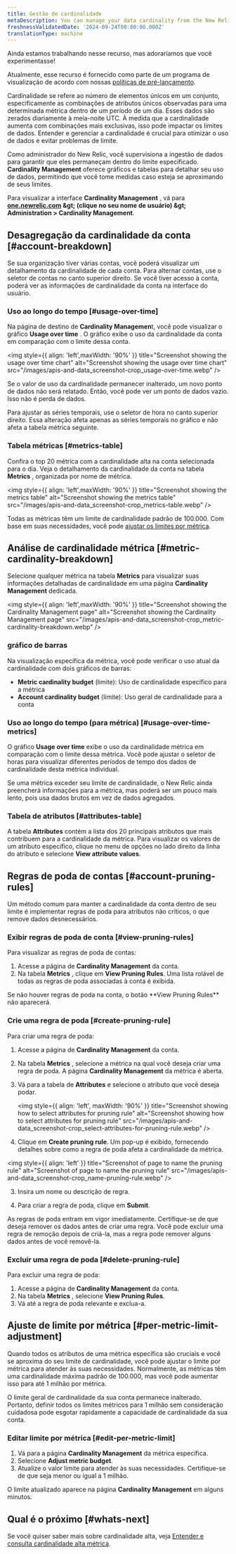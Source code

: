 ```yaml
---
title: Gestão de cardinalidade
metaDescription: You can manage your data cardinality from the New Relic UI.
freshnessValidatedDate: '2024-09-24T00:00:00.000Z'
translationType: machine
---
```


<Callout title="visualização">
  Ainda estamos trabalhando nesse recurso, mas adoraríamos que você experimentasse!

  Atualmente, esse recurso é fornecido como parte de um programa de visualização de acordo com nossas [políticas de pré-lançamento](/docs/licenses/license-information/referenced-policies/new-relic-pre-release-policy).
</Callout>

Cardinalidade se refere ao número de elementos únicos em um conjunto, especificamente as combinações de atributos únicos observadas para uma determinada métrica dentro de um período de um dia. Esses dados são zerados diariamente à meia-noite UTC. À medida que a cardinalidade aumenta com combinações mais exclusivas, isso pode impactar os limites de dados. Entender e gerenciar a cardinalidade é crucial para otimizar o uso de dados e evitar problemas de limite.

Como administrador do New Relic, você supervisiona a ingestão de dados para garantir que eles permaneçam dentro do limite especificado. <DNT>**Cardinality Management**</DNT> oferece gráficos e tabelas para detalhar seu uso de dados, permitindo que você tome medidas caso esteja se aproximando de seus limites.

Para visualizar a interface **<DNT>Cardinality Management</DNT>** , vá para **<DNT>[one.newrelic.com](https://one.newrelic.com)</DNT> &amp;gt; (clique no seu nome de usuário) &amp;gt; <DNT>Administration &gt; Cardinality Management</DNT>**.

## Desagregação da cardinalidade da conta [#account-breakdown]

Se sua organização tiver várias contas, você poderá visualizar um detalhamento da cardinalidade de cada conta. Para alternar contas, use o seletor de contas no canto superior direito. Se você tiver acesso à conta, poderá ver as informações de cardinalidade da conta na interface do usuário.

### Uso ao longo do tempo [#usage-over-time]

Na página de destino de <DNT>**Cardinality Managemen**t</DNT>, você pode visualizar o gráfico <DNT>**Usage over time**</DNT> . O gráfico exibe o uso da cardinalidade da conta em comparação com o limite dessa conta.

<img style={{ align: 'left',maxWidth: '90%' }} title="Screenshot showing the usage over time chart" alt="Screenshot showing the usage over time chart" src="/images/apis-and-data_screenshot-crop_usage-over-time.webp" />

<Callout variant="tip">
  Se o valor de uso da cardinalidade permanecer inalterado, um novo ponto de dados não será relatado. Então, você pode ver um ponto de dados vazio. Isso não é perda de dados.
</Callout>

Para ajustar as séries temporais, use o seletor de hora no canto superior direito. Essa alteração afeta apenas as séries temporais no gráfico e não afeta a tabela métrica seguinte.

### Tabela métricas [#metrics-table]

Confira o top 20 métrica com a cardinalidade alta na conta selecionada para o dia. Veja o detalhamento da cardinalidade da conta na tabela <DNT>**Metrics**</DNT> , organizada por nome de métrica.

<img style={{ align: 'left',maxWidth: '90%' }} title="Screenshot showing the metrics table" alt="Screenshot showing the metrics table" src="/images/apis-and-data_screenshot-crop_metrics-table.webp" />

Todas as métricas têm um limite de cardinalidade padrão de 100.000. Com base em suas necessidades, você pode [ajustar os limites por métrica](#per-metric-limit-adjustment).

## Análise de cardinalidade métrica [#metric-cardinality-breakdown]

Selecione qualquer métrica na tabela <DNT>**Metrics**</DNT> para visualizar suas informações detalhadas de cardinalidade em uma página <DNT>**Cardinality Management**</DNT> dedicada.

<img style={{ align: 'left',maxWidth: '90%' }} title="Screenshot showing the Cardinality Management page" alt="Screenshot showing the Cardinality Management page" src="/images/apis-and-data_screenshot-crop_metric-cardinality-breakdown.webp" />

### gráfico de barras

Na visualização específica da métrica, você pode verificar o uso atual da cardinalidade com dois gráficos de barras:

* <DNT>**Metric cardinality budget**</DNT> (limite): Uso de cardinalidade específico para a métrica
* <DNT>**Account cardinality budget**</DNT> (limite): Uso geral de cardinalidade para a conta

### Uso ao longo do tempo (para métrica) [#usage-over-time-metrics]

O gráfico <DNT>**Usage over time**</DNT> exibe o uso da cardinalidade métrica em comparação com o limite dessa métrica. Você pode ajustar o seletor de horas para visualizar diferentes períodos de tempo dos dados de cardinalidade desta métrica individual.

<Callout variant="tip">
  Se uma métrica exceder seu limite de cardinalidade, o New Relic ainda preencherá informações para a métrica, mas poderá ser um pouco mais lento, pois usa dados brutos em vez de dados agregados.
</Callout>

### Tabela de atributos [#attributes-table]

A tabela <DNT>**Attributes**</DNT> contém a lista dos 20 principais atributos que mais contribuem para a cardinalidade da métrica. Para visualizar os valores de um atributo específico, clique no menu de opções no lado direito da linha do atributo e selecione <DNT>**View attribute values**</DNT>.

## Regras de poda de contas [#account-pruning-rules]

Um método comum para manter a cardinalidade da conta dentro de seu limite é implementar regras de poda para atributos não críticos, o que remove dados desnecessários.

### Exibir regras de poda de conta [#view-pruning-rules]

Para visualizar as regras de poda de contas:

1. Acesse a página de **Cardinality Management** da conta.
2. Na tabela **Metrics** , clique em <DNT>**View Pruning Rules**</DNT>. Uma lista rolável de todas as regras de poda associadas à conta é exibida.

<Callout variant="tip">
  Se não houver regras de poda na conta, o botão <DNT>**View Pruning Rules**</DNT> não aparecerá.
</Callout>

### Crie uma regra de poda [#create-pruning-rule]

Para criar uma regra de poda:

1. Acesse a página de **Cardinality Management** da conta.

2. Na tabela **Metrics** , selecione a métrica na qual você deseja criar uma regra de poda. A página **Cardinality Management** da métrica é aberta.

3. Vá para a tabela de **Attributes** e selecione o atributo que você deseja podar.

   <img style={{ align: 'left', maxWidth: '90%' }} title="Screenshot showing how to select attributes for pruning rule" alt="Screenshot showing how to select attributes for pruning rule" src="/images/apis-and-data_screenshot-crop_select-attributes-for-pruning-rule.webp" />

4. Clique em <DNT>**Create pruning rule**</DNT>. Um pop-up é exibido, fornecendo detalhes sobre como a regra de poda afeta a cardinalidade da métrica.

<img style={{ align: 'left' }} title="Screenshot of page to name the pruning rule" alt="Screenshot of page to name the pruning rule" src="/images/apis-and-data_screenshot-crop_name-pruning-rule.webp" />

3. Insira um nome ou descrição de regra.

4. Para criar a regra de poda, clique em <DNT>**Submit**</DNT>.

<Callout variant="important">
  As regras de poda entram em vigor imediatamente. Certifique-se de que deseja remover os dados antes de criar uma regra. Você pode excluir uma regra de remoção depois de criá-la, mas a regra pode remover alguns dados antes de você removê-la.
</Callout>

### Excluir uma regra de poda [#delete-pruning-rule]

Para excluir uma regra de poda:

1. Acesse a página de **Cardinality Management** da conta.
2. Na tabela **Metrics** , selecione <DNT>**View Pruning Rules**</DNT>.
3. Vá até a regra de poda relevante e exclua-a.

## Ajuste de limite por métrica [#per-metric-limit-adjustment]

Quando todos os atributos de uma métrica específica são cruciais e você se aproxima do seu limite de cardinalidade, você pode ajustar o limite por métrica para atender às suas necessidades. Normalmente, as métricas têm uma cardinalidade máxima padrão de 100.000, mas você pode aumentar isso para até 1 milhão por métrica.

<Callout variant="tip">
  O limite geral de cardinalidade da sua conta permanece inalterado. Portanto, definir todos os limites métricos para 1 milhão sem consideração cuidadosa pode esgotar rapidamente a capacidade de cardinalidade da sua conta.
</Callout>

### Editar limite por métrica [#edit-per-metric-limit]

1. Vá para a página <DNT>**Cardinality Management**</DNT> da métrica específica.
2. Selecione <DNT>**Adjust metric budget**</DNT>.
3. Atualize o valor limite para atender às suas necessidades. Certifique-se de que seja menor ou igual a 1 milhão.

O limite atualizado aparece na página <DNT>**Cardinality Management**</DNT> em alguns minutos.

## Qual é o próximo [#whats-next]

Se você quiser saber mais sobre cardinalidade alta, veja [Entender e consulta cardinalidade alta métrica](/docs/data-apis/ingest-apis/metric-api/NRQL-high-cardinality-metrics/).